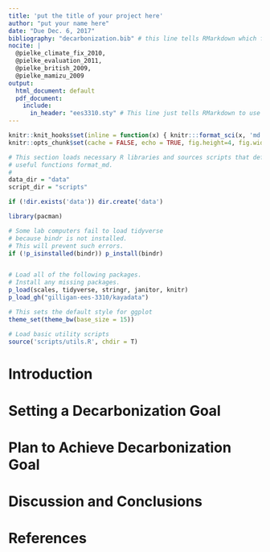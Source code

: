 ```yaml
---
title: 'put the title of your project here'
author: "put your name here"
date: "Due Dec. 6, 2017"
bibliography: "decarbonization.bib" # this line tells RMarkdown which file to use for the bibliography
nocite: |
  @pielke_climate_fix_2010,
  @pielke_evaluation_2011,
  @pielke_british_2009,
  @pielke_mamizu_2009
output: 
  html_document: default
  pdf_document:
    include:
      in_header: "ees3310.sty" # This line just tells RMarkdown to use a style file to format the PDF file with Times Roman font.
---
```


```r
knitr::knit_hooks$set(inline = function(x) { knitr:::format_sci(x, 'md')})
knitr::opts_chunk$set(cache = FALSE, echo = TRUE, fig.height=4, fig.width=7)

# This section loads necessary R libraries and sources scripts that define 
# useful functions format_md.
# 
data_dir = "data"
script_dir = "scripts"

if (!dir.exists('data')) dir.create('data')

library(pacman)

# Some lab computers fail to load tidyverse
# because bindr is not installed.
# This will prevent such errors.
if (!p_isinstalled(bindr)) p_install(bindr)


# Load all of the following packages.
# Install any missing packages.
p_load(scales, tidyverse, stringr, janitor, knitr)
p_load_gh("gilligan-ees-3310/kayadata")

# This sets the default style for ggplot
theme_set(theme_bw(base_size = 15))

# Load basic utility scripts
source('scripts/utils.R', chdir = T)
```
# Introduction

# Setting a Decarbonization Goal

# Plan to Achieve Decarbonization Goal

# Discussion and Conclusions

# References
